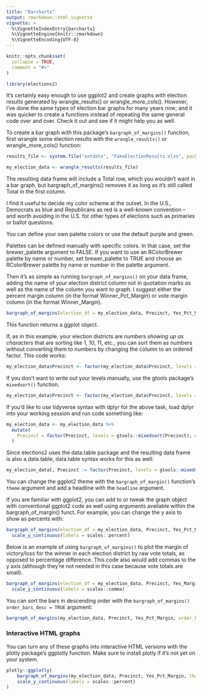 ```yaml
---
title: "Barcharts"
output: rmarkdown::html_vignette
vignette: >
  %\VignetteIndexEntry{barcharts}
  %\VignetteEngine{knitr::rmarkdown}
  %\VignetteEncoding{UTF-8}
---
```


```r
knitr::opts_chunk$set(
  collapse = TRUE,
  comment = "#>"
)
```

```r
library(elections2)
```

It's certainly easy enough to use ggplot2 and create graphs with election results generated by wrangle_results() or wrangle_more_cols(). However, I've done the same types of election bar graphs for many years now; and it was quicker to create a functions instead of repeating the same general code over and over. Check it out and see if it might help you as well.

To create a bar graph  with this package's `bargraph_of_margins()` function, first wrangle some election results with the `wrangle_results()` or wrangle_more_cols() function:

```r
results_file <- system.file("extdata", "FakeElectionResults.xlsx", package = "elections2")

my_election_data <- wrangle_results(results_file)

```

The resulting data frame will include a Total row, which you wouldn't want in a bar graph, but bargraph_of_margins() removes it as long as it's still called Total in the first column.

I find it useful to decide my color scheme at the outset. In the U.S., Democrats as blue and Republicans as red is a well-known convention -- and worth avoiding in the U.S. for other types of elections such as primaries or ballot questions.

You can define your own palette colors or use the default purple and green. 

Palettes can be defined manually with specific colors. In that case, set the brewer_palette argument to FALSE. If you want to use an RColorBrewer palette by name or number, set brewer_palette to TRUE and choose an RColorBrewer palette by name or number in the palette argument.

Then it's as simple as running `bargraph_of_margins()` on your data frame, adding the name of your election district column not in quotation marks as well as the name of the column you want to graph. I suggest either the percent margin column (in the format Winner_Pct_Margin) or vote margin column (in the format Winner_Margin). 

```r

bargraph_of_margins(election_df = my_election_data, Precinct, Yes_Pct_Margin)


```


This function returns a ggplot object. 

If, as in this example, your election districts are _numbers showing up as characters_ that are sorting like 1, 10, 11, etc.,  you can sort them as numbers without converting them to numbers by changing the column to an ordered factor. This code works:

```r
my_election_data$Precinct <- factor(my_election_data$Precinct, levels = c("1", "2", "3", "4", "5", "6", "7", "8", "9", "10", "11", "12", "13", "14", "15", "16", "17", "18"), ordered = TRUE)
```

If you don't want to write out your levels manually, use the gtools package's `mixedsort()` function.

```r
my_election_data$Precinct <- factor(my_election_data$Precinct, levels = gtools::mixedsort(my_election_data$Precinct), ordered = TRUE)

```

If you'd like to use tidyverse syntax with dplyr for the above task, load dplyr into your working session and run code something like: 

```r
my_election_data <- my_election_data %>%
  mutate(
    Precinct = factor(Precinct, levels = gtools::mixedsort(Precinct), ordered = TRUE)
  )

```

Since elections2 uses the data.table package and the resulting data frame is also a data.table, data.table syntax works for this as well:

```r
my_election_data[, Precinct := factor(Precinct, levels = gtools::mixedsort(Precinct), ordered = TRUE)]
```


You can change the ggplot2 theme with the `bargraph_of_margin()` function's `theme` argument and add a headline with the `headline` argument.

If you are familiar with ggplot2, you can add to or tweak the graph object with conventional ggplot2 code as well using arguments available within the bargraph_of_margin() funct. For example, you can change the y axis to show as percents with:


```r

bargraph_of_margins(election_df = my_election_data, Precinct, Yes_Pct_Margin, theme = theme_classic(), headline = "Yes Percentage Point Margin by Precinct") +
  scale_y_continuous(labels = scales::percent)


```


Below is an example of using `bargraph_of_margins()`  to plot the margin of victory/loss for the winner in each election district by raw vote totals, as opposed to percentage difference. This code also would add commas to the y axis (although they're not needed in this case because vote totals are small).

```r

bargraph_of_margins(election_df = my_election_data, Precinct, Yes_Margin, headline = "Yes Vote Margin of Victory (Purple) or Loss (Green) by Precinct") +
  scale_y_continuous(labels = scales::comma)

```

You can sort the bars in descending order with the `bargraph_of_margins()` `order_bars_desc = TRUE` argument:

```r

bargraph_of_margins(my_election_data, Precinct, Yes_Pct_Margin, order_bars_desc = TRUE)


```

### Interactive HTML graphs

You can turn any of these graphs into interactive HTML versions with the plotly package's ggplotly function. Make sure to install plotly if it's not yet on your system.

```r

plotly::ggplotly(
    bargraph_of_margins(my_election_data, Precinct, Yes_Pct_Margin, theme = theme_classic()) +
    scale_y_continuous(labels = scales::percent)
)

```
